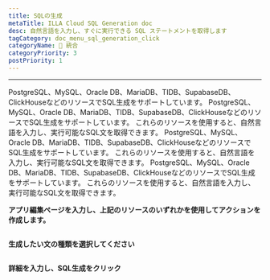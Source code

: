 ```yaml
---
title: SQLの生成
metaTitle: ILLA Cloud SQL Generation doc
desc: 自然言語を入力し、すぐに実行できる SQL ステートメントを取得します
tagCategory: doc_menu_sql_generation_click
categoryName: 🔨 統合
categoryPriority: 3
postPriority: 1
---
```


* * *

<Heading hidden>SQL生成</Heading>

PostgreSQL、MySQL、Oracle DB、MariaDB、TIDB、SupabaseDB、ClickHouseなどのリソースでSQL生成をサポートしています。 PostgreSQL、MySQL、Oracle DB、MariaDB、TIDB、SupabaseDB、ClickHouseなどのリソースでSQL生成をサポートしています。 これらのリソースを使用すると、自然言語を入力し、実行可能なSQL文を取得できます。 PostgreSQL、MySQL、Oracle DB、MariaDB、TIDB、SupabaseDB、ClickHouseなどのリソースでSQL生成をサポートしています。 これらのリソースを使用すると、自然言語を入力し、実行可能なSQL文を取得できます。 PostgreSQL、MySQL、Oracle DB、MariaDB、TIDB、SupabaseDB、ClickHouseなどのリソースでSQL生成をサポートしています。 これらのリソースを使用すると、自然言語を入力し、実行可能なSQL文を取得できます。 

**アプリ編集ページを入力し、上記のリソースのいずれかを使用してアクションを作成します。** 

<img src='https://cdn.illacloud.com/official-website/img/docs/assemble/sql_generate.png' alt="" />

**生成したい文の種類を選択してください**

<img src='https://cdn.illacloud.com/official-website/img/docs/assemble/sql_generate(1).gif' alt="" />

**詳細を入力し、SQL生成をクリック**

<img src='https://cdn.illacloud.com/official-website/img/docs/assemble/sql_generate(2).png' alt="" />
